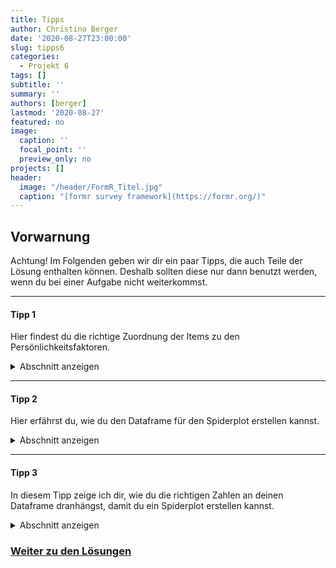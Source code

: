 ```yaml
---
title: Tipps
author: Christina Berger
date: '2020-08-27T23:00:00'
slug: tipps6
categories:
  - Projekt 6
tags: []
subtitle: ''
summary: ''
authors: [berger]
lastmod: '2020-08-27'
featured: no
image: 
  caption: ''
  focal_point: ''
  preview_only: no
projects: []
header:
  image: "/header/FormR_Titel.jpg"
  caption: "[formr survey framework](https://formr.org/)"
---
```


## Vorwarnung

Achtung! Im Folgenden geben wir dir ein paar Tipps, die auch Teile der Lösung enthalten können. Deshalb sollten diese nur dann benutzt werden, wenn du bei einer Aufgabe nicht weiterkommst.

***


#### Tipp 1

Hier findest du die richtige Zuordnung der Items zu den Persönlichkeitsfaktoren.

<details><summary>Abschnitt anzeigen</summary>

Die ersten acht Items gehören zu Neurotizismus. Die folgenden acht Items gehören zu Extraversion. Darauf folgen die acht Items zu Offenheit für neue Erfahrungen und danach acht Items zur Verträglichkeit. Die letzten acht Items sollen die Gewissenhaftigkeit messen.

</details>

*** 

#### Tipp 2

Hier erfährst du, wie du den Dataframe für den Spiderplot erstellen kannst.

<details><summary>Abschnitt anzeigen</summary>

Im ersten Schritt müssen wir eine Matrix mit allen Mittelwerten erstellen und diese transponieren, damit wir für jede Eigenschaft eine Spalte haben. Diesen Spalten können wir im Anschluss die korrekten Bezeichnungen, welche auch im Spiderplot stehen sollen, zuweisen. Da wir für den Spiderplot eine Dataframe benötigen müssen wir die Matrix in ein Dataframe umwandeln. Im letzten Schritt musst du an den vorhandenen Dataframe die Zahlen 1 und 5 in jede Spalte dranhängen. Wenn du nicht weißt, wie du die Zahlen anhängen kannst, schau dir den nächsten Tipp an.


</details>

*** 

#### Tipp 3

In diesem Tipp zeige ich dir, wie du die richtigen Zahlen an deinen Dataframe dranhängst, damit du ein Spiderplot erstellen kannst.

<details><summary>Abschnitt anzeigen</summary>

Zunächst kannst du mit `rbind` an Datensätze neue Informationen hängen. Am einfachsten ist es mit dem Befehl `rep`, mit dem du die Zahl und die Anzahl der Spalten angibt. Danach sollte dein Dataframe 5 Spalten und 3 Zeilen haben, wobei in 2 dieser Zeilen über alle Spalten gleich sind. 

</details>


### [Weiter zu den Lösungen](/post/loesungen6/)
